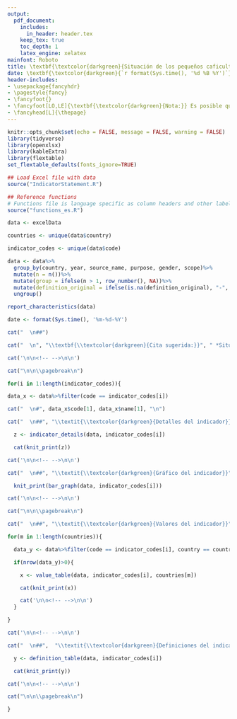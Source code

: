 ```yaml
---
output:
  pdf_document:
    includes:
      in_header: header.tex
    keep_tex: true
    toc_depth: 1
    latex_engine: xelatex
mainfont: Roboto
title: \textbf{\textcolor{darkgreen}{Situación de los pequeños caficultores - Informe de indicadores}}
date: \textbf{\textcolor{darkgreen}{`r format(Sys.time(), '%d %B %Y')`}}
header-includes:
- \usepackage{fancyhdr}
- \pagestyle{fancy}
- \fancyfoot{}
- \fancyfoot[LO,LE]{\textbf{\textcolor{darkgreen}{Nota:}} Es posible que los valores se hayan convertido a unidades estándar, valores originales y tasas de conversión disponibles en la descarga de Excel del indicador.Es posible que los valores se hayan convertido a unidades estándar, valores originales y tasas de conversión disponibles en la descarga de Excel del indicador.}
- \fancyhead[L]{\thepage}
---
```


```r
knitr::opts_chunk$set(echo = FALSE, message = FALSE, warning = FALSE)
library(tidyverse)
library(openxlsx)
library(kableExtra)
library(flextable)
set_flextable_defaults(fonts_ignore=TRUE)
```

```r
## Load Excel file with data
source("IndicatorStatement.R")

## Reference functions
# Functions file is language specific as column headers and other label strings are hard-coded in amongst the various generate functions
source("functions_es.R")

data <- excelData

countries <- unique(data$country)

indicator_codes <- unique(data$code)

data <- data%>%
  group_by(country, year, source_name, purpose, gender, scope)%>%
  mutate(n = n())%>%
  mutate(group = ifelse(n > 1, row_number(), NA))%>%
  mutate(definition_original = ifelse(is.na(definition_original), "-", definition_original))%>%
  ungroup()
```

```r
report_characteristics(data)
```

```{=latex}
% Trigger ToC creation in LaTeX
\setcounter{tocdepth}{1}
\tableofcontents
```

```r
date <- format(Sys.time(), '%m-%d-%Y')

cat("  \n##")

cat("  \n", "\\textbf{\\textcolor{darkgreen}{Cita sugerida:}}", " *Situación de los pequeños caficultores - Informe de indicadores.* Disponible en:", "  \n", "\\textcolor[HTML]{159FDA}{https://coffeesmallholder.org/es/indicators}", paste0("(Accedido: ", date, ").", "\n"))
```

```r
cat('\n\n<!-- -->\n\n')

cat("\n\n\\pagebreak\n")

for(i in 1:length(indicator_codes)){

data_x <- data%>%filter(code == indicator_codes[i])

cat("  \n#", data_x$code[1], data_x$name[1], "\n")

cat("  \n##", "\\textit{\\textcolor{darkgreen}{Detalles del indicador}}", "\n")

  z <- indicator_details(data, indicator_codes[i])

  cat(knit_print(z))

cat('\n\n<!-- -->\n\n')

cat("  \n##", "\\textit{\\textcolor{darkgreen}{Gráfico del indicador}}", "\n")

  knit_print(bar_graph(data, indicator_codes[i]))

cat('\n\n<!-- -->\n\n')

cat("\n\n\\pagebreak\n")

cat("  \n##", "\\textit{\\textcolor{darkgreen}{Valores del indicador}}", "\n")

for(m in 1:length(countries)){

  data_y <- data%>%filter(code == indicator_codes[i], country == countries[m])

  if(nrow(data_y)>0){

    x <- value_table(data, indicator_codes[i], countries[m])

    cat(knit_print(x))

    cat('\n\n<!-- -->\n\n')
  }

}

cat('\n\n<!-- -->\n\n')

cat("  \n##",  "\\textit{\\textcolor{darkgreen}{Definiciones del indicador}}", "\n")

  y <- definition_table(data, indicator_codes[i])

  cat(knit_print(y))

cat('\n\n<!-- -->\n\n')

cat("\n\n\\pagebreak\n")

}
```

